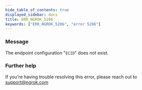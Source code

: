 ```yaml
---
hide_table_of_contents: true
displayed_sidebar: docs
title: ERR_NGROK_5206
keywords: ["ERR_NGROK_5206", "error 5206"]
---
```


### Message

The endpoint configuration "`ECID`" does not exist.

### Further help

If you're having trouble resolving this error, please reach out to [support@ngrok.com](mailto:support@ngrok.com?subject=Help%20with%20ERR_NGROK_5206)
